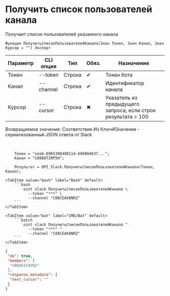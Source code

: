 ﻿---
sidebar_position: 2
---


# Получить список пользователей канала
 Получает список пользователей указанного канала



`Функция ПолучитьСписокПользователейКанала(Знач Токен, Знач Канал, Знач Курсор = "") Экспорт`

  | Параметр | CLI опция | Тип | Обяз. | Назначение |
  |-|-|-|-|-|
  | Токен | --token | Строка | &#x2714; | Токен бота |
  | Канал | --channel | Строка | &#x2714; | Идентификатор канала |
  | Курсор | --cursor | Строка | &#x2716; | Указатель из предыдущего запроса, если строк результата > 100 |

  
  Возвращаемое значение:   Соответствие Из КлючИЗначение - сериализованный JSON ответа от Slack

<br/>




```bsl title="Пример использования для 1С:Предприятие/OneScript"
    Токен = "xoxb-6965308400114-696804637...";
    Канал = "C0888T2RP5H";

    Результат = OPI_Slack.ПолучитьСписокПользователейКанала(Токен, Канал);
```
    

 <Tabs>
  
    <TabItem value="bash" label="Bash" default>
        ```bash
            oint slack ПолучитьСписокПользователейКанала \
              --token "***" \
              --channel "C08CEAX8NRZ"
        ```
    </TabItem>
  
    <TabItem value="bat" label="CMD/Bat" default>
        ```batch
            oint slack ПолучитьСписокПользователейКанала ^
              --token "***" ^
              --channel "C08CEAX8NRZ"
        ```
    </TabItem>
</Tabs>


```json title="Результат"
{
 "ok": true,
 "members": [
  "U06UG1CAYH2"
 ],
 "response_metadata": {
  "next_cursor": ""
 }
}
```
